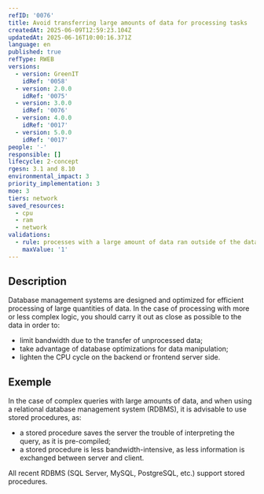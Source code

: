 ```yaml
---
refID: '0076'
title: Avoid transferring large amounts of data for processing tasks
createdAt: 2025-06-09T12:59:23.104Z
updatedAt: 2025-06-16T10:00:16.371Z
language: en
published: true
refType: RWEB
versions:
  - version: GreenIT
    idRef: '0058'
  - version: 2.0.0
    idRef: '0075'
  - version: 3.0.0
    idRef: '0076'
  - version: 4.0.0
    idRef: '0017'
  - version: 5.0.0
    idRef: '0017'
people: '-'
responsible: []
lifecycle: 2-concept
rgesn: 3.1 and 8.10
environmental_impact: 3
priority_implementation: 3
moe: 3
tiers: network
saved_resources:
  - cpu
  - ram
  - network
validations:
  - rule: processes with a large amount of data ran outside of the database server
    maxValue: '1'
---
```


## Description

Database management systems are designed and optimized for efficient processing of large quantities of data. In the case of processing with more or less complex logic, you should carry it out as close as possible to the data in order to:

* limit bandwidth due to the transfer of unprocessed data;
* take advantage of database optimizations for data manipulation;
* lighten the CPU cycle on the backend or frontend server side.

## Exemple

In the case of complex queries with large amounts of data, and when using a relational database management system (RDBMS), it is advisable to use stored procedures, as:

* a stored procedure saves the server the trouble of interpreting the query, as it is pre-compiled;
* a stored procedure is less bandwidth-intensive, as less information is exchanged between server and client.

All recent RDBMS (SQL Server, MySQL, PostgreSQL, etc.) support stored procedures.
